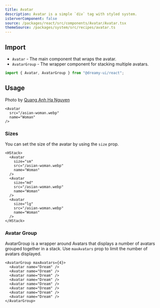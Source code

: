 ```yaml
---
title: Avatar
description: Avatar is a simple `div` tag with styled system.
isServerComponent: false
source: /packages/react/src/components/Avatar/Avatar.tsx
themeSource: /packages/system/src/recipes/avatar.ts
---
```


## Import

- `Avatar` - The main component that wraps the avatar.
- `AvatarGroup` - The wrapper component for stacking multiple avatars.

```jsx
import { Avatar, AvatarGroup } from "@dreamy-ui/react";
```

## Usage

Photo by <a href="https://www.pexels.com/photo/woman-wearing-gray-sweater-holding-clear-umbrella-891458/">Quang Anh Ha Nguyen</a>

<Wrapper>
  <Avatar
    src="/asian-woman.webp"
    name="Woman"
  />
</Wrapper>

```tsx
<Avatar
  src="/asian-woman.webp"
  name="Woman"
/>
```

### Sizes

You can set the size of the avatar by using the `size` prop.

<Wrapper>
  <HStack>
    <Avatar
      size="sm"
      src="/asian-woman.webp"
      name="Woman"
    />
    <Avatar
      size="md"
      src="/asian-woman.webp"
      name="Woman"
    />
    <Avatar
      size="lg"
      src="/asian-woman.webp"
      name="Woman"
    />
	</HStack>
</Wrapper>

```tsx
<HStack>
  <Avatar
    size="sm"
    src="/asian-woman.webp"
    name="Woman"
  />
  <Avatar
    size="md"
    src="/asian-woman.webp"
    name="Woman"
  />
  <Avatar
    size="lg"
    src="/asian-woman.webp"
    name="Woman"
  />
</HStack>
``` 

### Avatar Group

AvatarGroup is a wrapper around Avatars that displays a number of avatars grouped together in a stack.
Use `maxAvatars` prop to limit the number of avatars displayed.

<Wrapper>
  <AvatarGroup arGroup maxAvatars={4}>
    <Avatar name="Dream" />
    <Avatar name="Dream" />
    <Avatar name="Dream" />
    <Avatar name="Dream" />
    <Avatar name="Dream" />
    <Avatar name="Dream" />
    <Avatar name="Dream" />
    <Avatar name="Dream" />
  </AvatarGroup>
</Wrapper>

```tsx
<AvatarGroup maxAvatars={4}>
  <Avatar name="Dream" />
  <Avatar name="Dream" />
  <Avatar name="Dream" />
  <Avatar name="Dream" />
  <Avatar name="Dream" />
  <Avatar name="Dream" />
  <Avatar name="Dream" />
  <Avatar name="Dream" />
</AvatarGroup>
```